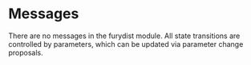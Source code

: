 

# Messages

There are no messages in the furydist module. All state transitions are controlled by parameters, which can be updated via parameter change proposals.


